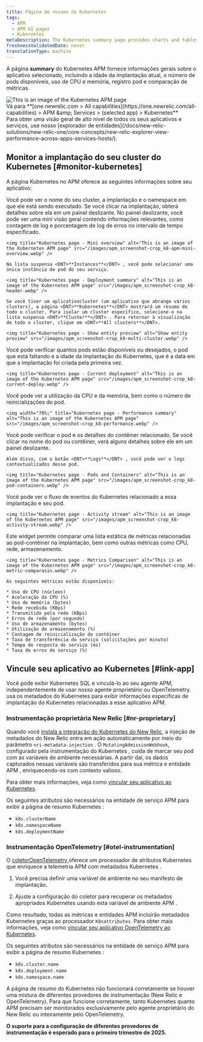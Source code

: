 ```yaml
---
title: Página de resumo do Kubernetes
tags:
  - APM
  - APM UI pages
  - Kubernetes
metaDescription: The Kubernetes summary page provides charts and tables that you can drill down into details about your selected app's performance.
freshnessValidatedDate: never
translationType: machine
---
```


A página <DNT>**summary**</DNT> do Kubernetes APM fornece informações gerais sobre o aplicativo selecionado, incluindo a idade da implantação atual, o número de pods disponíveis, uso de CPU e memória, registro pod e comparação de métricas.

<img title="Kubernetes page" alt="This is an image of the Kubernetes APM page" src="/images/apm_screenshot-crop_k8-apm-ui.webp" />

<figcaption>
  Vá para <DNT>**[one.newrelic.com &gt; All capabilities](https://one.newrelic.com/all-capabilities) &gt; APM &amp;amp; Services &gt; (selected app) &gt; Kubernetes**</DNT>
</figcaption>

<Callout variant="tip">
  Para obter uma visão geral de alto nível de todos os seus aplicativos e serviços, use nosso [explorador de entidades](/docs/new-relic-solutions/new-relic-one/core-concepts/new-relic-explorer-view-performance-across-apps-services-hosts/).
</Callout>

## Monitor a implantação do seu cluster do Kubernetes [#monitor-kubernetes]

A página Kubernetes no APM oferece as seguintes informações sobre seu aplicativo:

<CollapserGroup>
  <Collapser id="deployment-summary" title="Resumo de implantação">
    Você pode ver o nome do seu cluster, a implantação e o namespace em que ele está sendo executado. Se você clicar na implantação, obterá detalhes sobre ela em um painel deslizante. No painel deslizante, você pode ver uma mini visão geral contendo informações relevantes, como contagem de log e porcentagem de log de erros no intervalo de tempo especificado.

    <img title="Kubernetes page - Mini overview" alt="This is an image of the Kubernetes APM page" src="/images/apm_screenshot-crop_k8-apm-mini-overview.webp" />

    Na lista suspensa <DNT>**Instances**</DNT> , você pode selecionar uma única instância de pod do seu serviço.

    <img title="Kubernetes page - Deployment summary" alt="This is an image of the Kubernetes APM page" src="/images/apm_screenshot-crop_k8-header.webp" />

    Se você tiver um aplicativocluster (um aplicativo que abrange vários clusters), a página <DNT>**Kubernetes**</DNT> mostrará um resumo de todo o cluster. Para isolar um cluster específico, selecione-o na lista suspensa <DNT>**Cluster**</DNT> . Para retornar à visualização de todo o cluster, clique em <DNT>**All clusters**</DNT>.

    <img title="Kubernetes page - Show entity preview" alt="Show entity preview" src="/images/apm_screenshot-crop_k9-multi-cluster.webp" />
  </Collapser>

  <Collapser id="current-deployment" title="Implantação atual">
    Você pode verificar quantos pods estão disponíveis ou desejados, o pod que está faltando e a idade da implantação do Kubernetes, que é a data em que a implantação foi criada pela primeira vez.

    <img title="Kubernetes page - Current deployment" alt="This is an image of the Kubernetes APM page" src="/images/apm_screenshot-crop_k8-current-deploy.webp" />
  </Collapser>

  <Collapser id="performance-summary" title="Resumo de desempenho para a implantação">
    Você pode ver a utilização da CPU e da memória, bem como o número de reinicializações do pod.

    <img width="70%;" title="Kubernetes page - Performance summary" alt="This is an image of the Kubernetes APM page" src="/images/apm_screenshot-crop_k8-performance.webp" />
  </Collapser>

  <Collapser id="pods-containers" title="Pod e contêiner">
    Você pode verificar o pod e os detalhes do contêiner relacionado. Se você clicar no nome do pod ou contêiner, verá alguns detalhes sobre ele em um painel deslizante.

    Além disso, com o botão <DNT>**Logs**</DNT> , você pode ver o logs contextualizados desse pod.

    <img title="Kubernetes page - Pods and Containers" alt="This is an image of the Kubernetes APM page" src="/images/apm_screenshot-crop_k8-pod-containers.webp" />
  </Collapser>

  <Collapser id="activity-stream" title="Fluxo de atividades">
    Você pode ver o fluxo de eventos do Kubernetes relacionado a essa implantação e seu pod.

    <img title="Kubernetes page - Activity stream" alt="This is an image of the Kubernetes APM page" src="/images/apm_screenshot-crop_k8-activity-stream.webp" />
  </Collapser>

  <Collapser id="metrics-comparison" title="Comparação métrica">
    Este widget permite comparar uma lista estática de métricas relacionadas ao pod-contêiner na implantação, bem como outras métricas como CPU, rede, armazenamento.

    <img title="Kubernetes page - Metrics Comparison" alt="This is an image of the Kubernetes APM page" src="/images/apm_screenshot-crop_k8-metric-comparasin.webp" />

    As seguintes métricas estão disponíveis:

    * Uso de CPU (núcleos)
    * Aceleração da CPU (%)
    * Uso de memória (bytes)
    * Rede recebida (KBps)
    * Transmitido pela rede (KBps)
    * Erros de rede (por segundo)
    * Uso de armazenamento (bytes)
    * Utilização de armazenamento (%)
    * Contagem de reinicialização do contêiner
    * Taxa de transferência do serviço (solicitações por minuto)
    * Tempo de resposta do serviço (ms)
    * Taxa de erros de serviço (%)
  </Collapser>
</CollapserGroup>

## Vincule seu aplicativo ao Kubernetes [#link-app]

Você pode exibir Kubernetes SQL e vinculá-lo ao seu agente APM, independentemente de usar nosso agente proprietário ou OpenTelemetry. <InlinePopover type="apm" />usa os metadados do Kubernetes para exibir informações específicas de implantação do Kubernetes relacionadas a esse aplicativo APM.

### Instrumentação proprietária New Relic [#nr-proprietary]

Quando você [instala a integração do Kubernetes do New Relic](/install/kubernetes/), a injeção de metadados do New Relic entra em ação automaticamente por meio do parâmetro `nri-metadata-injection` . O `MutatingAdmissionWebhook`, configurado pela instrumentação do Kubernetes , cuida de marcar seu pod com as variáveis de ambiente necessárias. A partir daí, os dados capturados nessas variáveis são transferidos para sua métrica e entidade APM , enriquecendo-os com contexto valioso.

Para obter mais informações, veja como [vincular seu aplicativo ao Kubernetes](/docs/kubernetes-pixie/kubernetes-integration/advanced-configuration/link-your-applications-kubernetes/).

Os seguintes atributos são necessários na entidade de serviço APM para exibir a página de resumo Kubernetes :

* `k8s.clusterName`
* `k8s.namespaceName`
* `k8s.deploymentName`

### Instrumentação OpenTelemetry [#otel-instrumentation]

O [coletorOpenTelemetry ](/docs/opentelemetry/get-started/collector-processing/opentelemetry-collector-processing-intro/)oferece um processador de atributos Kubernetes que enriquece a telemetria APM com metadados Kubernetes .

1. Você precisa definir uma variável de ambiente no seu manifesto de implantação.

2. Ajuste a configuração do coletor para recuperar os metadados apropriados Kubernetes usando esta variável de ambiente APM .

Como resultado, todas as métricas e entidades APM incluirão metadados Kubernetes graças ao processador `K8sattributes`. Para obter mais informações, veja como [vincular seu aplicativo OpenTelemetry ao Kubernetes](/docs/kubernetes-pixie/kubernetes-integration/advanced-configuration/link-otel-applications-kubernetes/).

Os seguintes atributos são necessários na entidade de serviço APM para exibir a página de resumo Kubernetes :

* `k8s.cluster.name`
* `k8s.deployment.name`
* `k8s.namespace.name`

<Callout variant="caution">
  A página de resumo do Kubernetes não funcionará corretamente se houver uma mistura de diferentes provedores de instrumentação (New Relic e OpenTelemetry). Para que funcione corretamente, tanto Kubernetes quanto APM precisam ser monitorados exclusivamente pelo agente proprietário do New Relic ou inteiramente pelo OpenTelemetry.

  **O suporte para a configuração de diferentes provedores de instrumentação é esperado para o primeiro trimestre de 2025.**
</Callout>